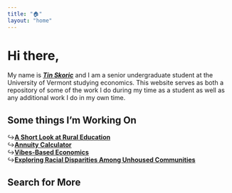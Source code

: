```yaml
---
title: "🏠"
layout: "home"
---
```

# Hi there,

My name is [__*Tin Skoric*__](/about/) and I am a senior undergraduate student at the University of Vermont studying economics. This website serves as both a repository of some of the work I do during my time as a student as well as any additional work I do in my own time.

## Some things I'm Working On

↪️[__A Short Look at Rural Education__](/works/writings/ruraleducation/)  
↪️[__Annuity Calculator__](/works/projects/annuitycalculator/)  
↪️[__Vibes-Based Economics__](/works/writings/vibesbasedeconomics/)  
↪️[__Exploring Racial Disparities Among Unhoused Communities__](/works/writings/racialdisparitiesamongunhousedcommunities/)

## Search for More